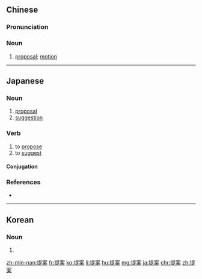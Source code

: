 ==Chinese==
{{zh-forms}}

===Pronunciation===
{{zh-pron
|m=tí'àn
|c=tai4 on3
|mn=thê-àn
|cat=n
}}

===Noun===
{{zh-noun}}

# [[proposal]]; [[motion]]
#: {{zh-x|撤回 提案|to withdraw a '''proposal'''}}

{{zh-cat|Advanced}}

----

==Japanese==
{{ja-kanjitab|てい|あん|yomi=on}}

===Noun===
{{ja-noun|ていあん}}

# [[proposal]]
# [[suggestion]]

===Verb===
{{ja-verb-suru|tr=trans|ていあん}}

# to [[propose]]
# to [[suggest]]

====Conjugation====
{{ja-suru|ていあん}}

===References===
* {{R:Shogakukan}}

----

==Korean==
{{ko-hanjatab}}

===Noun===
{{ko-noun|hj|hangeul=제안}}

# {{hanja form of|제안|[[proposal]], [[suggestion]]}}

[[zh-min-nan:提案]]
[[fr:提案]]
[[ko:提案]]
[[li:提案]]
[[hu:提案]]
[[mg:提案]]
[[ja:提案]]
[[chr:提案]]
[[zh:提案]]